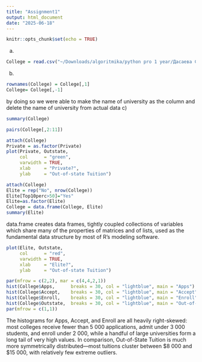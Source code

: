 ```yaml
---
title: "Assignment1"
output: html_document
date: "2025-06-18"
---
```


```r
knitr::opts_chunk$set(echo = TRUE)
```
a) 
```r
College = read.csv("~/Downloads/algoritmika/python pro 1 year/Дасаева София PP/Learning_R/Stanford/College.csv")
```

b) 
```r
rownames(College) = College[,1]
College= College[,-1] 
```
by doing so we were able to make the name of university as the column and delete the name of university from actual data 
c) 

```r
summary(College)
```
```r
pairs(College[,2:11])
```
```r
attach(College)
Private = as.factor(Private)
plot(Private, Outstate,
     col      = "green",
     varwidth = TRUE,
     xlab     = "Private?",
     ylab     = "Out-of-state Tuition")
```

```r
attach(College)
Elite = rep("No", nrow(College))
Elite[Top10perc>50]="Yes"
Elite=as.factor(Elite)
College = data.frame(College, Elite)
summary(Elite)

```
data.frame creates data frames, tightly coupled collections of variables which share many of the properties of matrices and of lists, used as the fundamental data structure by most of R's modeling software.
```r
plot(Elite, Outstate,
     col      = "red",
     varwidth = TRUE,
     xlab     = "Elite?",
     ylab     = "Out-of-state Tuition")
```
```r
par(mfrow = c(2,2), mar = c(4,4,2,1))
hist(College$Apps,      breaks = 30, col = "lightblue", main = "Apps")
hist(College$Accept,    breaks = 30, col = "lightblue", main = "Accept")
hist(College$Enroll,    breaks = 30, col = "lightblue", main = "Enroll")
hist(College$Outstate,  breaks = 30, col = "lightblue", main = "Out-of-State Tuition")
par(mfrow = c(1,1))
```
The histograms for Apps, Accept, and Enroll are all heavily right-skewed: most colleges receive fewer than 5 000 applications, admit under 3 000 students, and enroll under 2 000, while a handful of large universities form a long tail of very high values. In comparison, Out-of-State Tuition is much more symmetrically distributed—most tuitions cluster between $8 000 and $15 000, with relatively few extreme outliers.

